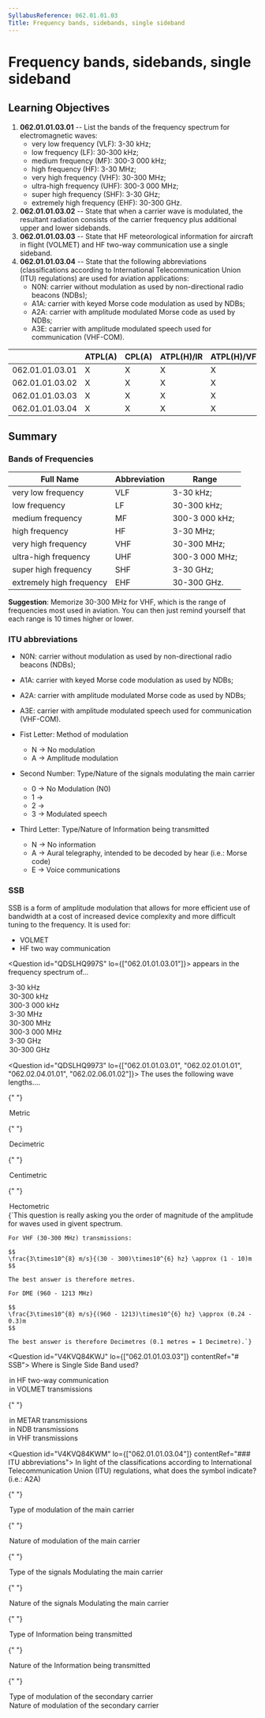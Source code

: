 ```yaml
---
SyllabusReference: 062.01.01.03
Title: Frequency bands, sidebands, single sideband
---
```


# Frequency bands, sidebands, single sideband

## Learning Objectives

1.  **062.01.01.03.01** -- List the bands of the frequency spectrum for
    electromagnetic waves:
    - very low frequency (VLF): 3-30 kHz;
    - low frequency (LF): 30-300 kHz;
    - medium frequency (MF): 300-3 000 kHz;
    - high frequency (HF): 3-30 MHz;
    - very high frequency (VHF): 30-300 MHz;
    - ultra-high frequency (UHF): 300-3 000 MHz;
    - super high frequency (SHF): 3-30 GHz;
    - extremely high frequency (EHF): 30-300 GHz.
2.  **062.01.01.03.02** -- State that when a carrier wave is modulated, the
    resultant radiation consists of the carrier frequency plus additional upper
    and lower sidebands.
3.  **062.01.01.03.03** -- State that HF meteorological information for aircraft
    in flight (VOLMET) and HF two-way communication use a single sideband.
4.  **062.01.01.03.04** -- State that the following abbreviations
    (classifications according to International Telecommunication Union (ITU)
    regulations) are used for aviation applications:
    - N0N: carrier without modulation as used by non-directional radio beacons
      (NDBs);
    - A1A: carrier with keyed Morse code modulation as used by NDBs;
    - A2A: carrier with amplitude modulated Morse code as used by NDBs;
    - A3E: carrier with amplitude modulated speech used for communication
      (VHF-COM).

|                 | ATPL(A) | CPL(A) | ATPL(H)/IR | ATPL(H)/VFR | CPL(H) | IR  | CBIR(A) |
| --------------- | ------- | ------ | ---------- | ----------- | ------ | --- | ------- |
| 062.01.01.03.01 | X       | X      | X          | X           | X      | X   |         |
| 062.01.01.03.02 | X       | X      | X          | X           | X      | X   |         |
| 062.01.01.03.03 | X       | X      | X          | X           | X      | X   |         |
| 062.01.01.03.04 | X       | X      | X          | X           | X      | X   |         |

## Summary

### Bands of Frequencies

| Full Name                | Abbreviation | Range          |
| ------------------------ | ------------ | -------------- |
| very low frequency       | VLF          | 3-30 kHz;      |
| low frequency            | LF           | 30-300 kHz;    |
| medium frequency         | MF           | 300-3 000 kHz; |
| high frequency           | HF           | 3-30 MHz;      |
| very high frequency      | VHF          | 30-300 MHz;    |
| ultra-high frequency     | UHF          | 300-3 000 MHz; |
| super high frequency     | SHF          | 3-30 GHz;      |
| extremely high frequency | EHF          | 30-300 GHz.    |

**Suggestion**: Memorize 30-300 MHz for VHF, which is the range of frequencies
most used in aviation. You can then just remind yourself that each range is 10
times higher or lower.

### ITU abbreviations

- N0N: carrier without modulation as used by non-directional radio beacons
  (NDBs);

- A1A: carrier with keyed Morse code modulation as used by NDBs;

- A2A: carrier with amplitude modulated Morse code as used by NDBs;

- A3E: carrier with amplitude modulated speech used for communication (VHF-COM).

- Fist Letter: Method of modulation

  - N -> No modulation
  - A -> Amplitude modulation

- Second Number: Type/Nature of the signals modulating the main carrier

  - 0 -> No Modulation (N0)
  - 1 ->
  - 2 ->
  - 3 -> Modulated speech

- Third Letter: Type/Nature of Information being transmitted
  - N -> No information
  - A -> Aural telegraphy, intended to be decoded by hear (i.e.: Morse code)
  - E -> Voice communications

### SSB

SSB is a form of amplitude modulation that allows for more efficient use of
bandwidth at a cost of increased device complexity and more difficult tuning to
the frequency. It is used for:

- VOLMET
- HF two way communication

<Question id="QDSLHQ997S" lo={["062.01.01.03.01"]}>
  <Text variant="oneCorrect">
    <Subject /> appears in the frequency spectrum of...
  </Text>

  <Option subject={[["VLF"]]}>3-30 kHz</Option>
  <Option subject={[["LF"]]}>30-300 kHz</Option>
  <Option subject={[["MF"]]}>300-3 000 kHz</Option>
  <Option subject={[["HF"]]}>3-30 MHz</Option>
  <Option subject={[["VHF"]]}>30-300 MHz</Option>
  <Option subject={[["UHF"]]}>300-3 000 MHz</Option>
  <Option subject={[["SHF"]]}>3-30 GHz</Option>
  <Option subject={[["EHF"]]}>30-300 GHz</Option>
</Question>

<Question id="QDSLHQ9973" lo={["062.01.01.03.01", "062.02.01.01.01", "062.02.04.01.01", "062.02.06.01.02"]}>
  <Text variant="oneCorrect">
    The <Subject /> uses the following wave lengths....
  </Text>

{" "}

<Option
  subject={[["VHF direction finder"]]}
  why="VHF range is between 30-300Mhz. When we divide the speed of light by this value we get a wave length between 1 and 10 metres."
>
  Metric
</Option>

{" "}

<Option
  subject={[["Distance MEasuring Equipment (DME)"]]}
  why="DME range is between 960 - 1213 MHz in the UHF band. When we divide the speed of light by this value we get a wave length between 0.3 and 0.24 metres."
>
  Decimetric
</Option>

{" "}

<Option
  subject={[["Microwave Landing System (MLS)"]]}
  why="MLS uses SHF, which is between  3-30 GHz. hen we divide the speed of light by this value we get a wave length between 1 and 10 centimetres."
>
  Centimetric
</Option>

{" "}

<Option>Hectometric</Option>

  <Explanation>
    {`This question is really asking you the order of magnitude of the amplitude
    for waves used in givent spectrum.

    For VHF (30-300 MHz) transmissions:

    $$
    \frac{3\times10^{8} m/s}{(30 - 300)\times10^{6} hz} \approx (1 - 10)m
    $$

    The best answer is therefore metres.

    For DME (960 - 1213 MHz)

    $$
    \frac{3\times10^{8} m/s}{(960 - 1213)\times10^{6} hz} \approx (0.24 - 0.3)m
    $$

    The best answer is therefore Decimetres (0.1 metres = 1 Decimetre).`}

  </Explanation>
</Question>

<Question id="V4KVQ84KWJ" lo={["062.01.01.03.03"]} contentRef="# SSB">
  <Text variant="oneCorrect">Where is Single Side Band used?</Text>
  <Option correct>in HF two-way communication</Option>
  <Option correct>in VOLMET transmissions</Option>

{" "}

<Option why="METARs transmissions are not a thing. VOLMETs are transmitted using SSB while MET Reports are not.">
  in METAR transmissions
</Option>

  <Option>in NDB transmissions</Option>
  <Option>in VHF transmissions</Option>
</Question>

<Question id="V4KVQ84KWM" lo={["062.01.01.03.04"]} contentRef="### ITU abbreviations">
  <Text variant="oneCorrect">
    In light of the classifications according to International Telecommunication
    Union (ITU) regulations, what does the
    <Subject /> symbol indicate? (i.e.: A2A)
  </Text>

{" "}

<Option subject={[["First"]]} why="definition for first symbol">
  Type of modulation of the main carrier
</Option>

{" "}

<Option subject={[["First"]]} why="definition for first symbol">
  Nature of modulation of the main carrier
</Option>

{" "}

<Option subject={[["Second"]]} why="definition for second symbol">
  Type of the signals Modulating the main carrier
</Option>

{" "}

<Option subject={[["Second"]]} why="definition for second symbol">
  Nature of the signals Modulating the main carrier
</Option>

{" "}

<Option subject={[["Third"]]} why="definition for third symbol">
  Type of Information being transmitted
</Option>

{" "}

<Option subject={[["Third"]]} why="definition for third symbol">
  Nature of the Information being transmitted
</Option>

{" "}

<Option why="No such thing as a secondary carrier">
  Type of modulation of the secondary carrier
</Option>

  <Option why="No such thing as a secondary carrier">
    Nature of modulation of the secondary carrier
  </Option>
</Question>
